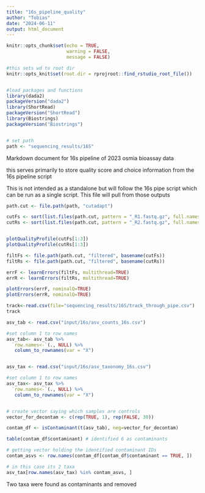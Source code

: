```yaml
---
title: "16s_pipeline_quality"
author: "Tobias"
date: "2024-06-11"
output: html_document
---
```



```r
knitr::opts_chunk$set(echo = TRUE,
                      warning = FALSE,
                      message = FALSE)

#this sets wd to root dir
knitr::opts_knit$set(root.dir = rprojroot::find_rstudio_root_file())


#load packages and functions
library(dada2)
packageVersion("dada2")
library(ShortRead)
packageVersion("ShortRead")
library(Biostrings)
packageVersion("Biostrings")


# set path
path <- "sequencing_results/16S"  
```

Markdown document for 16s pipeline of 2023 osmia bioassay data

this serves primarily to store quality score and choice information from the 16s pipeline script

This is not intended as a standalone but will follow the 16s pipe script which can be run as a single script. This file will pull from those outputs



```r

path.cut <- file.path(path, "cutadapt")

cutFs <- sort(list.files(path.cut, pattern = "_R1.fastq.gz", full.names = TRUE))
cutRs <- sort(list.files(path.cut, pattern = "_R2.fastq.gz", full.names = TRUE))


plotQualityProfile(cutFs[1:3])
plotQualityProfile(cutRs[1:3])

```



```r

filtFs <- file.path(path.cut, "filtered", basename(cutFs))
filtRs <- file.path(path.cut, "filtered", basename(cutRs))

errF <- learnErrors(filtFs, multithread=TRUE)
errR <- learnErrors(filtRs, multithread=TRUE)

plotErrors(errF, nominalQ=TRUE)
plotErrors(errR, nominalQ=TRUE)
```


```r

track<-read.csv(file="sequencing_results/16S/track_through_pipe.csv")
track
```


```r
asv_tab <- read.csv("input/16s/asv_counts_16s.csv")

#set column 1 to row names
asv_tab<- asv_tab %>%
  `row.names<-`(., NULL) %>% 
   column_to_rownames(var = "X")


asv_tax <- read.csv("input/16s/asv_taxonomy_16s.csv")

#set column 1 to row names
asv_tax<- asv_tax %>%
  `row.names<-`(., NULL) %>% 
   column_to_rownames(var = "X")


# create vector saying which samples are controls
vector_for_decontam <- c(rep(TRUE, 1), rep(FALSE, 30))

contam_df <- isContaminant(t(asv_tab), neg=vector_for_decontam)

table(contam_df$contaminant) # identified 6 as contaminants

# getting vector holding the identified contaminant IDs
contam_asvs <- row.names(contam_df[contam_df$contaminant == TRUE, ])

# in this case its 2 taxa
asv_tax[row.names(asv_tax) %in% contam_asvs, ]

```
Two taxa were found as contaminants and removed
